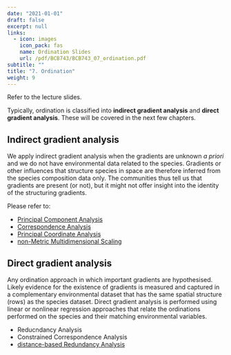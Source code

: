 ```yaml
---
date: "2021-01-01"
draft: false
excerpt: null
links:
  - icon: images
    icon_pack: fas
    name: Ordination Slides
    url: /pdf/BCB743/BCB743_07_ordination.pdf
subtitle: ""
title: "7. Ordination"
weight: 9
---
```


<!--- # Topic 7: Ordination --->

Refer to the lecture slides.

Typically, ordination is classified into **indirect gradient analysis** and **direct gradient analysis**. These will be covered in the next few chapters.

## Indirect gradient analysis

We apply indirect gradient analysis when the gradients are unknown *a priori* and we do not have environmental data related to the species. Gradients or other influences that structure species in space are therefore inferred from the species composition data only. The communities thus tell us that gradients are present (or not), but it might not offer insight into the identity of the structuring gradients.

Please refer to:

* [Principal Component Analysis](/quantecol/chapters/08-pca/)
* [Correspondence Analysis](/quantecol/chapters/09-ca/)
* [Principal Coordinate Analysis](/quantecol/chapters/10-pcoa/)
* [non-Metric Multidimensional Scaling](/quantecol/chapters/11-nmds/)

## Direct gradient analysis

Any ordination approach in which important gradients are hypothesised. Likely evidence for the existence of gradients is measured and captured in a complementary environmental dataset that has the same spatial structure (rows) as the species dataset. Direct gradient analysis is performed using linear or nonlinear regression approaches that relate the ordinations performed on the species and their matching environmental variables.

* Reducndancy Analysis
* Constrained Correspondence Analysis
* [distance-based Redundancy Analysis](http://localhost:4321/quantecol/chapters/12-constrained_ordination/)
